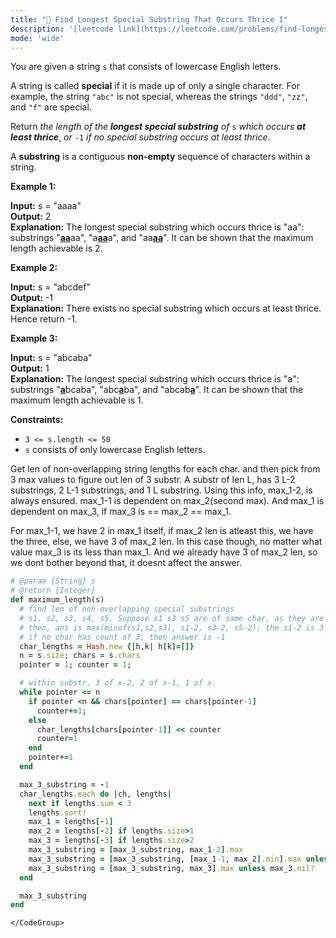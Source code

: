 ```yaml
---
title: "🧀 Find Longest Special Substring That Occurs Thrice I"
description: '[leetcode link](https://leetcode.com/problems/find-longest-special-substring-that-occurs-thrice-i/description/)'
mode: 'wide'
---
```

<Tabs>
  <Tab title="Question" icon="circle-question" iconType="regular">
    <Card>
      <p>You are given a string <code>s</code> that consists of lowercase English letters.</p>  <p>A string is called <strong>special</strong> if it is made up of only a single character. For example, the string <code>&quot;abc&quot;</code> is not special, whereas the strings <code>&quot;ddd&quot;</code>, <code>&quot;zz&quot;</code>, and <code>&quot;f&quot;</code> are special.</p>  <p>Return <em>the length of the <strong>longest special substring</strong> of </em><code>s</code> <em>which occurs <strong>at least thrice</strong></em>, <em>or </em><code>-1</code><em> if no special substring occurs at least thrice</em>.</p>  <p>A <strong>substring</strong> is a contiguous <strong>non-empty</strong> sequence of characters within a string.</p>   <p><strong class="example">Example 1:</strong></p>   <strong>Input:</strong> s = &quot;aaaa&quot; <br/> <strong>Output:</strong> 2 <br/> <strong>Explanation:</strong> The longest special substring which occurs thrice is &quot;aa&quot;: substrings &quot;<u><strong>aa</strong></u>aa&quot;, &quot;a<u><strong>aa</strong></u>a&quot;, and &quot;aa<u><strong>aa</strong></u>&quot;. It can be shown that the maximum length achievable is 2.   <p><strong class="example">Example 2:</strong></p>   <strong>Input:</strong> s = &quot;abcdef&quot; <br/> <strong>Output:</strong> -1 <br/> <strong>Explanation:</strong> There exists no special substring which occurs at least thrice. Hence return -1.   <p><strong class="example">Example 3:</strong></p>   <strong>Input:</strong> s = &quot;abcaba&quot; <br/> <strong>Output:</strong> 1 <br/> <strong>Explanation:</strong> The longest special substring which occurs thrice is &quot;a&quot;: substrings &quot;<u><strong>a</strong></u>bcaba&quot;, &quot;abc<u><strong>a</strong></u>ba&quot;, and &quot;abcab<u><strong>a</strong></u>&quot;. It can be shown that the maximum length achievable is 1.    <p><strong>Constraints:</strong></p>  <ul>  <li><code>3 &lt;= s.length &lt;= 50</code></li>  <li><code>s</code> consists of only lowercase English letters.</li> </ul> 
    </Card>
  </Tab>
  <Tab title="Solution" icon="lightbulb" iconType="regular" >
    <Card>
      Get len of non-overlapping string lengths for each char. and then pick from 3 max values to figure out len of 3 substr. A substr of len L, has 3 L-2 substrings, 2 L-1 substrings, and 1 L substring. Using this info, max_1-2, is always ensured.
max_1-1 is dependent on max_2(second max). And max_1 is dependent on max_3, if max_3 is == max_2 == max_1.

For max_1-1, we have 2 in max_1 itself, if max_2 len is atleast this, we have the three, else, we have 3 of max_2 len. In this case though, no matter what value max_3 is its less than max_1. And we already have 3 of max_2 len, so we dont bother beyond that, it doesnt affect the answer.
</Card>
  <Expandable title="code">
    <CodeGroup dropdown>
```ruby title="Find Longest Special Substring That Occurs Thrice I" lines
# @param {String} s
# @return {Integer}
def maximum_length(s)
  # find len of non-overlapping special substrings
  # s1, s2, s3, s4, s5. Suppose s1 s3 s5 are of same char, as they are non-overlapping cant be adjacent
  # then, ans is max(minof(s1,s2,s3), s1-2, s3-2, s5-2); the s1-2 is 3 maxlen substring within s1 itself
  # if no char has count of 3, then answer is -1
  char_lengths = Hash.new {|h,k| h[k]=[]}
  n = s.size; chars = s.chars
  pointer = 1; counter = 1;

  # within substr, 3 of x-2, 2 of x-1, 1 of x.
  while pointer <= n
    if pointer <n && chars[pointer] == chars[pointer-1]
      counter+=1;
    else
      char_lengths[chars[pointer-1]] << counter
      counter=1
    end
    pointer+=1
  end

  max_3_substring = -1
  char_lengths.each do |ch, lengths|
    next if lengths.sum < 3    
    lengths.sort!
    max_1 = lengths[-1]
    max_2 = lengths[-2] if lengths.size>1 
    max_3 = lengths[-3] if lengths.size>2
    max_3_substring = [max_3_substring, max_1-2].max
    max_3_substring = [max_3_substring, [max_1-1, max_2].min].max unless max_2.nil?
    max_3_substring = [max_3_substring, max_3].max unless max_3.nil?
  end

  max_3_substring
end
```
    </CodeGroup>
  </Expandable>
  </Tab>
</Tabs>